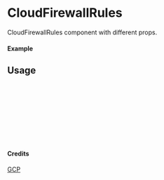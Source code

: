 
<Meta of={CloudFirewallRules} title="GCP/CloudFirewallRules" />

# CloudFirewallRules

CloudFirewallRules component with different props.

#### Example

<Canvas of={CloudFirewallRules.Primary} />

## Usage

```ts
import { CloudFirewallRules } from "yadl-ui";

const Example = () => {
  return (
      <CloudFirewallRules />
  );
};

export default Example;
```

#### Credits
[GCP](https://cloud.google.com/icons)
